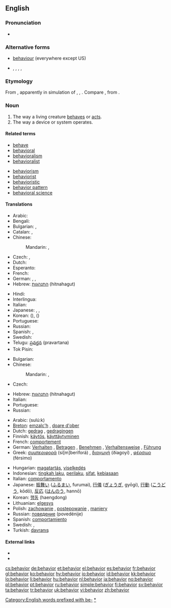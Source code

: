 {{also|behaviour}}
==English==

===Pronunciation===
* {{audio|en-us-behaviour.ogg|Audio (US)}}

===Alternative forms===
* [[behaviour]] (everywhere except US)
* {{l|en|behavoure}}, {{l|en|behavier}}, {{l|en|behaver}}, {{l|en|behavor}}, {{l|en|behavour}}

===Etymology===
From {{suffix|behave|ior}}, apparently in simulation of {{term|havior|lang=en}}, {{term|haviour|lang=en}}, {{term|havour|lang=en}}. Compare {{etyl|sco|-}} {{term|havings||behavior|lang=sco}}, from {{term|have||to behave|lang=sco}}.

===Noun===
{{en-noun|s|-}}  {{US}}

# The way a living creature [[behave]]s or [[act]]s.
# The way a device or system operates.

====Related terms====
{{rel-top|the actions of organisms}}
* [[behave]]
* [[behavioral]]
* [[behavioralism]]
* [[behavioralist]]
{{rel-mid}}
* [[behaviorism]]
* [[behaviorist]]
* [[behavioristic]]
* [[behavior pattern]]
* [[behavioral science]]
{{rel-bottom}}

====Translations====
{{trans-top|way an animal or human behaves or acts}}
* Arabic: {{t|ar|سلوك|m|tr=suluuk|sc=Arab}}
* Bengali: {{t-|bn|আচরণ|tr=acôrôn|sc=Beng|xs=Bengali}}
* Bulgarian: {{t+|bg|поведение|n}},  {{t|bg|държание|n}}
* Catalan: {{t|ca|conducta|f}}, {{t|ca|comportament|m}}
* Chinese:
*: Mandarin: {{t-|cmn|行為|sc=Hani}}, {{t-|cmn|行为|tr=xíngwéi|sc=Hani}}
* Czech: {{t-|cs|chování|n}}, {{t+|cs|jednání|n}}
* Dutch: {{t|nl|gedrag|n}}
* Esperanto: {{t|eo|konduto}}
* French: {{t+|fr|comportement}}
* German: {{t|de|Verhalten|n}}, {{t|de|Benehmen|n}}, {{t|de|Betragen|n}}
* Hebrew: [[התנהגות]] (hitnahagut) {{f}}
{{trans-mid}}
* Hindi: {{t|hi|बर्ताव|tr=bartāv|sc=Deva}}
* Interlingua: {{t|ia|comportamento}}
* Italian: {{t+|it|comportamento}}
* Japanese: {{t|ja|振る舞い|tr=ふるまい, furumai|sc=Jpan}}, {{t|ja|行儀|tr=ぎょうぎ, gyōgi|sc=Jpan}}, {{t|ja|行動|tr=こうどう, kōdō|sc=Jpan}}
* Korean: {{t|ko|행위|tr=haeng-wi|sc=Kore}} ({{t|ko|行爲|sc=Kore}}), {{t|ko|행동|tr=haengdong|sc=Kore}}  ({{t|ko|行動|sc=Kore}})
* Portuguese: {{t|pt|comportamento|m}}
* Russian: {{t|ru|поведение|n|tr=povedénije|sc=Cyrl}}
* Spanish: {{t|es|comportamiento|m}}, {{t|es|conducta|f}}
* Swedish: {{t+|sv|beteende|n}}
* Telugu: [[ప్రవర్తన]] (pravartana)
* Tok Pisin: {{t|tpi|pasin}}
{{trans-bottom}}

{{trans-top|way matter moves}}
* Bulgarian: {{t+|bg|поведение|n}}
* Chinese:
*: Mandarin: {{t-|cmn|行為|sc=Hani}}, {{t-|cmn|行为|tr=xíngwéi|sc=Hani}}
* Czech: {{t-|cs|chování|n}}
{{trans-mid}}
* Hebrew: [[התנהגות]] (hitnahagut) {{f}}
* Italian: {{t|it|comportamento|m}}
* Portuguese: {{t|pt|comportamento|m}}
* Russian: {{t|ru|поведение|n|tr=povedénije|sc=Cyrl}}
{{trans-bottom}}

{{checktrans-top}}
* Arabic: {{Arab|[[سلوك]]}} (sulú:k)
* [[Breton]]: [[emzalc'h]] {{m}}, [[doare d'ober]] {{m}}
* Dutch: [[gedrag]] {{n}}, [[gedragingen]] {{f|p}}
* Finnish: [[käytös]], [[käyttäytyminen]]
* French: [[comportement]] {{m}}
* German: [[Verhalten]] {{n}}, [[Betragen]] {{n}}, [[Benehmen]] {{n}}, [[Verhaltensweise]] {{f}}, [[Führung]] {{f}}
* Greek: [[συμπεριφορά]] (si[m]beriforá) {{f}}, [[διαγωγή]] (ðiagoyí) {{f}}, [[φέρσιμο]] (férsimo) {{n}}
{{trans-mid}}
* Hungarian: [[magatartás]], [[viselkedés]]
* Indonesian: [[tingkah laku]], [[perilaku]], [[sifat]], [[biasa|kebiasaan]]
* Italian: [[comportamento]] {{m}}
* Japanese: [[振舞い]] ([[ふるまい]], furumai), [[行儀]] ([[ぎょうぎ]], gyōgi), [[行動]] ([[こうどう]], kōdō), [[反応]] ([[はんのう]], hannō)
* Korean: [[행동]] (haengdong)
* Lithuanian: [[elgesys]] {{m}}
* Polish: [[zachowanie]] {{n}}, [[postępowanie]] {{n}}, [[maniery]] {{p}}
* Russian: [[поведение]] (povedénije) {{n}}
* Spanish: [[comportamiento]] {{m}}
* Swedish: {{t+|sv|beteende|n}}, {{t|sv|uppförande}}
* Turkish: [[davranış]]
{{trans-bottom}}

====External links====
* {{R:Webster 1913}}
* {{R:Century 1911}}

[[Category:English words prefixed with be-]]
[[Category:en:Behaviour|*]]

[[cs:behavior]]
[[de:behavior]]
[[et:behavior]]
[[el:behavior]]
[[es:behavior]]
[[fr:behavior]]
[[gl:behavior]]
[[ko:behavior]]
[[hy:behavior]]
[[io:behavior]]
[[id:behavior]]
[[kk:behavior]]
[[lo:behavior]]
[[li:behavior]]
[[hu:behavior]]
[[nl:behavior]]
[[ja:behavior]]
[[no:behavior]]
[[pl:behavior]]
[[pt:behavior]]
[[ru:behavior]]
[[simple:behavior]]
[[fi:behavior]]
[[sv:behavior]]
[[ta:behavior]]
[[tr:behavior]]
[[uk:behavior]]
[[vi:behavior]]
[[zh:behavior]]